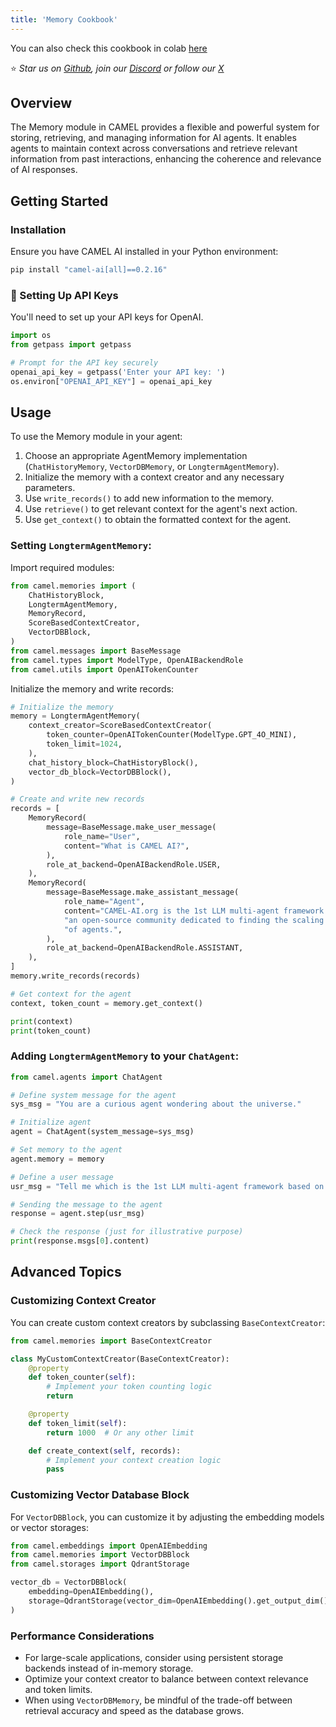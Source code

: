 ```yaml
---
title: 'Memory Cookbook'
---
```

You can also check this cookbook in colab [here](https://colab.research.google.com/drive/1ixGItEqQGkp09_TuV_8SGmz65WHBr5r5?usp=sharing)

⭐ <i>Star us on [*Github*](https://github.com/camel-ai/camel), join our [*Discord*](https://discord.camel-ai.org) or follow our [*X*](https://x.com/camelaiorg)</i>

## Overview

The Memory module in CAMEL provides a flexible and powerful system for storing, retrieving, and managing information for AI agents. It enables agents to maintain context across conversations and retrieve relevant information from past interactions, enhancing the coherence and relevance of AI responses.

## Getting Started

### Installation

Ensure you have CAMEL AI installed in your Python environment:

```bash
pip install "camel-ai[all]==0.2.16"
```

### 🔑 Setting Up API Keys

You'll need to set up your API keys for OpenAI.

```python
import os
from getpass import getpass

# Prompt for the API key securely
openai_api_key = getpass('Enter your API key: ')
os.environ["OPENAI_API_KEY"] = openai_api_key
```

## Usage

To use the Memory module in your agent:

1. Choose an appropriate AgentMemory implementation (`ChatHistoryMemory`, `VectorDBMemory`, or `LongtermAgentMemory`).
2. Initialize the memory with a context creator and any necessary parameters.
3. Use `write_records()` to add new information to the memory.
4. Use `retrieve()` to get relevant context for the agent's next action.
5. Use `get_context()` to obtain the formatted context for the agent.

### Setting `LongtermAgentMemory`:

Import required modules:

```python
from camel.memories import (
    ChatHistoryBlock,
    LongtermAgentMemory,
    MemoryRecord,
    ScoreBasedContextCreator,
    VectorDBBlock,
)
from camel.messages import BaseMessage
from camel.types import ModelType, OpenAIBackendRole
from camel.utils import OpenAITokenCounter
```

Initialize the memory and write records:

```python
# Initialize the memory
memory = LongtermAgentMemory(
    context_creator=ScoreBasedContextCreator(
        token_counter=OpenAITokenCounter(ModelType.GPT_4O_MINI),
        token_limit=1024,
    ),
    chat_history_block=ChatHistoryBlock(),
    vector_db_block=VectorDBBlock(),
)

# Create and write new records
records = [
    MemoryRecord(
        message=BaseMessage.make_user_message(
            role_name="User",
            content="What is CAMEL AI?",
        ),
        role_at_backend=OpenAIBackendRole.USER,
    ),
    MemoryRecord(
        message=BaseMessage.make_assistant_message(
            role_name="Agent",
            content="CAMEL-AI.org is the 1st LLM multi-agent framework and "
            "an open-source community dedicated to finding the scaling law "
            "of agents.",
        ),
        role_at_backend=OpenAIBackendRole.ASSISTANT,
    ),
]
memory.write_records(records)

# Get context for the agent
context, token_count = memory.get_context()

print(context)
print(token_count)
```

### Adding `LongtermAgentMemory` to your `ChatAgent`:

```python
from camel.agents import ChatAgent

# Define system message for the agent
sys_msg = "You are a curious agent wondering about the universe."

# Initialize agent
agent = ChatAgent(system_message=sys_msg)

# Set memory to the agent
agent.memory = memory

# Define a user message
usr_msg = "Tell me which is the 1st LLM multi-agent framework based on what we have discussed"

# Sending the message to the agent
response = agent.step(usr_msg)

# Check the response (just for illustrative purpose)
print(response.msgs[0].content)
```

## Advanced Topics

### Customizing Context Creator

You can create custom context creators by subclassing `BaseContextCreator`:

```python
from camel.memories import BaseContextCreator

class MyCustomContextCreator(BaseContextCreator):
    @property
    def token_counter(self):
        # Implement your token counting logic
        return

    @property
    def token_limit(self):
        return 1000  # Or any other limit

    def create_context(self, records):
        # Implement your context creation logic
        pass
```

### Customizing Vector Database Block

For `VectorDBBlock`, you can customize it by adjusting the embedding models or vector storages:

```python
from camel.embeddings import OpenAIEmbedding
from camel.memories import VectorDBBlock
from camel.storages import QdrantStorage

vector_db = VectorDBBlock(
    embedding=OpenAIEmbedding(),
    storage=QdrantStorage(vector_dim=OpenAIEmbedding().get_output_dim()),
)
```

### Performance Considerations

- For large-scale applications, consider using persistent storage backends instead of in-memory storage.
- Optimize your context creator to balance between context relevance and token limits.
- When using `VectorDBMemory`, be mindful of the trade-off between retrieval accuracy and speed as the database grows. 